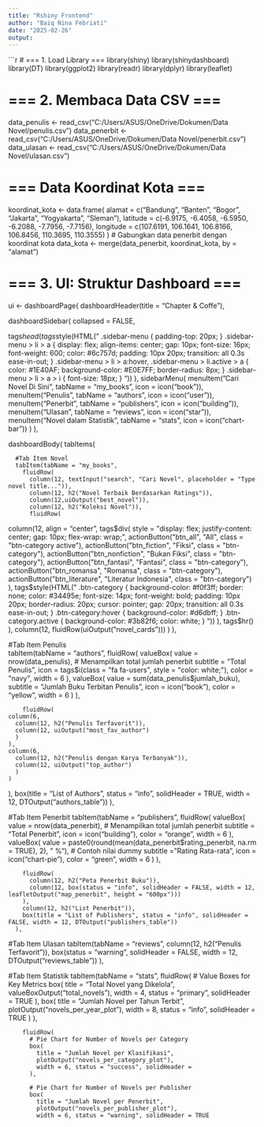 ---
title: "Rshiny Frontend"
author: "Baiq Nina Febriati"
date: "2025-02-26"
output: 
---

```{r}
# === 1. Load Library ===
library(shiny)
library(shinydashboard)
library(DT)
library(ggplot2)
library(readr)
library(dplyr)
library(leaflet)  

# === 2. Membaca Data CSV ===
data_penulis <- read_csv("C:/Users/ASUS/OneDrive/Dokumen/Data Novel/penulis.csv")
data_penerbit <- read_csv("C:/Users/ASUS/OneDrive/Dokumen/Data Novel/penerbit.csv")
data_ulasan <- read_csv("C:/Users/ASUS/OneDrive/Dokumen/Data Novel/ulasan.csv")

# === Data Koordinat Kota ===
koordinat_kota <- data.frame(
  alamat = c("Bandung", "Banten", "Bogor", "Jakarta", "Yogyakarta", "Sleman"),
  latitude = c(-6.9175, -6.4058, -6.5950, -6.2088, -7.7956, -7.7156),
  longitude = c(107.6191, 106.1641, 106.8166, 106.8456, 110.3695, 110.3555)
)
# Gabungkan data penerbit dengan koordinat kota
data_kota <- merge(data_penerbit, koordinat_kota, by = "alamat")

# === 3. UI: Struktur Dashboard ===
ui <- dashboardPage(
  dashboardHeader(title = "Chapter & Coffe"),
  
  dashboardSidebar(
    collapsed = FALSE,
    
  tags$head(
    tags$style(HTML("
      .sidebar-menu {
        padding-top: 20px;
      }
      .sidebar-menu > li > a {
        display: flex;
        align-items: center;
        gap: 10px;
        font-size: 16px;
        font-weight: 600;
        color: #6c757d;
        padding: 10px 20px;
        transition: all 0.3s ease-in-out;
      }
      .sidebar-menu > li > a:hover, 
      .sidebar-menu > li.active > a {
        color: #1E40AF;
        background-color: #E0E7FF;
        border-radius: 8px;
      }
      .sidebar-menu > li > a > i {
        font-size: 18px;
      }
    "))
  ),
    sidebarMenu(
      menuItem("Cari Novel Di Sini", tabName = "my_books", icon = icon("book")),
      menuItem("Penulis", tabName = "authors", icon = icon("user")),
      menuItem("Penerbit", tabName = "publishers", icon = icon("building")),
      menuItem("Ulasan", tabName = "reviews", icon = icon("star")),
      menuItem("Novel dalam Statistik", tabName = "stats", icon = icon("chart-bar"))
    )
  ),
  
  dashboardBody(
    tabItems(
      
      #Tab Item Novel      
      tabItem(tabName = "my_books",
        fluidRow(
          column(12, textInput("search", "Cari Novel", placeholder = "Type novel title...")),
          column(12, h2("Novel Terbaik Berdasarkan Ratings")),
          column(12,uiOutput("best_novel")),
          column(12, h2("Koleksi Novel")),
          fluidRow(
  column(12, align = "center",
    tags$div(
      style = "display: flex; justify-content: center; gap: 10px; flex-wrap: wrap;",
      actionButton("btn_all", "All", class = "btn-category active"),
      actionButton("btn_fiction", "Fiksi", class = "btn-category"),
      actionButton("btn_nonfiction", "Bukan Fiksi", class = "btn-category"),
      actionButton("btn_fantasi", "Fantasi", class = "btn-category"),
      actionButton("btn_romansa", "Romansa", class = "btn-category"),
      actionButton("btn_literature", "Literatur Indonesia", class = "btn-category")
    ),
    tags$style(HTML("
      .btn-category {
        background-color: #f0f3ff; 
        border: none; 
        color: #34495e; 
        font-size: 14px; 
        font-weight: bold;
        padding: 10px 20px;
        border-radius: 20px; 
        cursor: pointer;
        gap: 20px;
        transition: all 0.3s ease-in-out;
      }
      .btn-category:hover {
        background-color: #d6dbff; 
      }
      .btn-category.active {
        background-color: #3b82f6; 
        color: white;
      }
    "))
  ),
  tags$hr()
),
          column(12, fluidRow(uiOutput("novel_cards")))
        )
      ),
      
  #Tab Item Penulis      
      tabItem(tabName = "authors",
        fluidRow(
    valueBox(
      value = nrow(data_penulis),  # Menampilkan total jumlah penerbit
      subtitle = "Total Penulis",
      icon = tags$i(class = "fa fa-users", style = "color: white;"),
      color = "navy",
      width = 6
    ),
    valueBox(
      value = sum(data_penulis$jumlah_buku),
      subtitle = "Jumlah Buku Terbitan Penulis",
      icon = icon("book"),
      color = "yellow",
      width = 6
    )
  ),
              
        fluidRow(
    column(6, 
      column(12, h2("Penulis Terfavorit")),
      column(12, uiOutput("most_fav_author")
      )
    ),
    column(6, 
      column(12, h2("Penulis dengan Karya Terbanyak")),
      column(12, uiOutput("top_author")
      )
    )
  ),
  box(title = "List of Authors", status = "info", solidHeader = TRUE, width = 12, DTOutput("authors_table"))
),
      
  #Tab Item Penerbit
    tabItem(tabName = "publishers",
        fluidRow(
    valueBox(
      value = nrow(data_penerbit),  # Menampilkan total jumlah penerbit
      subtitle = "Total Penerbit",
      icon = icon("building"),
      color = "orange",
      width = 6
    ),
    valueBox(
      value = paste0(round(mean(data_penerbit$rating_penerbit, na.rm = TRUE), 2), " %"),  # Contoh nilai dummy
      subtitle = "Rating Rata-rata",
      icon = icon("chart-pie"),
      color = "green",
      width = 6
    )
  ),
            
        fluidRow(
          column(12, h2("Peta Penerbit Buku")),
          column(12, box(status = "info", solidHeader = FALSE, width = 12, leafletOutput("map_penerbit", height = "600px")))
        ),
        column(12, h2("List Penerbit")),
        box(title = "List of Publishers", status = "info", solidHeader = FALSE, width = 12, DTOutput("publishers_table"))
      ),

  #Tab Item Ulasan
      tabItem(tabName = "reviews",
        column(12, h2("Penulis Terfavorit")),
        box(status = "warning", solidHeader = FALSE, width = 12, DTOutput("reviews_table"))
      ),
      
  #Tab Item Statistik
      tabItem(tabName = "stats",
        fluidRow(
          # Value Boxes for Key Metrics
          box(
            title = "Total Novel yang Dikelola",
            valueBoxOutput("total_novels"),
            width = 4, status = "primary", solidHeader = TRUE
          ),
          box(
            title = "Jumlah Novel per Tahun Terbit",
            plotOutput("novels_per_year_plot"),
            width = 8, status = "info", solidHeader = TRUE
          )
        ),
        
        fluidRow(
          # Pie Chart for Number of Novels per Category
          box(
            title = "Jumlah Novel per Klasifikasi",
            plotOutput("novels_per_category_plot"),
            width = 6, status = "success", solidHeader = 
          ),
          
          # Pie Chart for Number of Novels per Publisher
          box(
            title = "Jumlah Novel per Penerbit",
            plotOutput("novels_per_publisher_plot"),
            width = 6, status = "warning", solidHeader = TRUE
